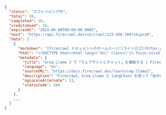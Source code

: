 ```json スクレイピング中
{
  "status": "スクレイピング中",
  "total": 36,
  "completed": 10,
  "creditsUsed": 10,
  "expiresAt": "2024-00-00T00:00:00.000Z",
  "next": "https://api.firecrawl.dev/v2/crawl/123-456-789?skip=10",
  "data": [
    {
      "markdown": "[Firecrawl ドキュメントのホームページ![ライトロゴ](https://mintlify.s3-us-west-1.amazonaws.com/firecrawl/logo/light.svg)!...",
      "html": "<!DOCTYPE html><html lang=\"en\" class=\"js-focus-visible lg:[--scroll-mt:9.5rem]\" data-js-focus-visible=\"\">...",
      "metadata": {
        "title": "Groq Llama 3 で「ウェブサイトとチャット」を構築する | Firecrawl",
        "language": "en",
        "sourceURL": "https://docs.firecrawl.dev/learn/rag-llama3",
        "description": "Firecrawl、Groq Llama 3、LangChain を使って「自分のウェブサイトとチャットする」ボットの作り方を学びます。",
        "ogLocaleAlternate": [],
        "statusCode": 200
      }
    },
    ...
  ]
}
```
